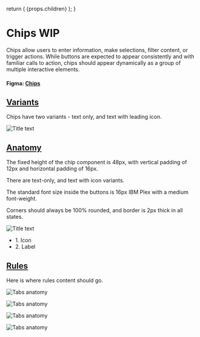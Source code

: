 

  return (
    <Layout
      title="Design"
      sideNav="design"
      editPageRoute="design/components/chips"
      shouldIncludePageIndex
    >
      {props.children}
    </Layout>
  );
}

# Chips WIP

<IntroText>
  Chips allow users to enter information, make selections, filter content, or
  trigger actions. While buttons are expected to appear consistently and with
  familiar calls to action, chips should appear dynamically as a group of
  multiple interactive elements.
</IntroText>

#### Figma: [Chips](<https://www.figma.com/file/mTd42WpVg1Ehjl3GImVKNS/%5BPublic%5D-TableKit-Components-(3.0)?node-id=4006%3A51372>)

## [Variants](#variants)

Chips have two variants - text only, and text with leading icon.

![Title text](/static/img/components/chips-varients.png 'IMAGEDESCRIPTION')

## [Anatomy](website/src/design/components/chips.html#anatomy)

The fixed height of the chip component is 48px, with vertical padding of 12px and horizontal padding of 16px.

There are text-only, and text with icon variants.

The standard font size inside the buttons is 16px IBM Plex with a medium font-weight.

Corners should always be 100% rounded, and border is 2px thick in all states.

![Title text](/static/img/components/chip-anatomy-1.svg 'IMAGEDESCRIPTION')

<ul>
  <li>1. Icon</li>
  <li>2. Label</li>
</ul>

## [Rules](website/src/design/components/chips.html#rules)

Here is where rules content should go.

![Tabs anatomy](/static/img/components/chip-rules-3.png 'IMAGEDESCRIPTION')

![Tabs anatomy](/static/img/components/chip-rules-2.png 'IMAGEDESCRIPTION')

![Tabs anatomy](/static/img/components/chip-rules-1.png 'IMAGEDESCRIPTION')

![Tabs anatomy](/static/img/components/chip-rules-4.png 'IMAGEDESCRIPTION')
